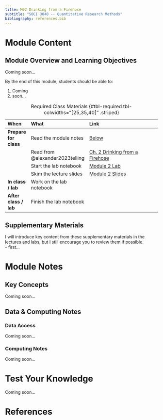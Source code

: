 ```yaml
---
title: M02 Drinking from a Firehose
subtitle: "SOCI 3040 -- Quantitative Research Methods"
bibliography: references.bib
---
```


# Module Content

::: {.callout-tip}
## Module Overview and Learning Objectives

Coming soon...

By the end of this module, students should be able to:

1. Coming
2. soon...
:::

| When                  | What                            | Link                                                                                                   |
|:----------------------|:--------------------------------|:-------------------------------------------------------------------------------------------------------|
| **Prepare for class** | Read the module notes           | [Below](#lecture-notes)                                                                                 |
|                       | Read from @alexander2023telling | [Ch. 2 Drinking from a Firehose](https://tellingstorieswithdata.com/02-drinking_from_a_fire_hose.html) |
|                       | Start the lab notebook          | [Module 2 Lab](../labs/lab-week-02/index.qmd)                                                          |
|                       | Skim the lecture slides         | [Module 2 Slides](../slides/slides-week-02.qmd)                                                        |
| **In class / lab**    | Work on the lab notebook        |                                                                                                        |
| **After class / lab** | Finish the lab notebook         |                                                                                                        |

: Required Class Materials {#tbl-required tbl-colwidths="[25,35,40]" .striped}

::: {.callout-note collapse="true"}
## Supplementary Materials
I will introduce key content from these supplementary materials in the lectures and labs, but I still encourage you to review them if possible.
<br>
- first... 
:::

# Module Notes

## Key Concepts

Coming soon...

## Data & Computing Notes

### Data Access

Coming soon...

### Computing Notes

Coming soon...

# Test Your Knowledge

Coming soon...

# References